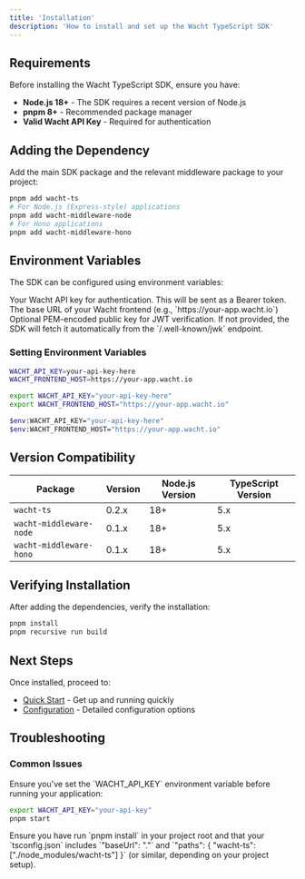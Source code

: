 ```yaml
---
title: 'Installation'
description: 'How to install and set up the Wacht TypeScript SDK'
---
```


## Requirements

Before installing the Wacht TypeScript SDK, ensure you have:

- **Node.js 18+** - The SDK requires a recent version of Node.js
- **pnpm 8+** - Recommended package manager
- **Valid Wacht API Key** - Required for authentication

## Adding the Dependency

Add the main SDK package and the relevant middleware package to your project:

<CodeGroup>

```bash
pnpm add wacht-ts
# For Node.js (Express-style) applications
pnpm add wacht-middleware-node
# For Hono applications
pnpm add wacht-middleware-hono
```

</CodeGroup>

## Environment Variables

The SDK can be configured using environment variables:

<ParamField path="WACHT_API_KEY" type="string" required>
  Your Wacht API key for authentication. This will be sent as a Bearer token.
</ParamField>

<ParamField path="WACHT_FRONTEND_HOST" type="string" required>
  The base URL of your Wacht frontend (e.g., `https://your-app.wacht.io`)
</ParamField>

<ParamField path="WACHT_PUBLIC_SIGNING_KEY" type="string">
  Optional PEM-encoded public key for JWT verification. If not provided, the SDK will fetch it automatically from the `/.well-known/jwk` endpoint.
</ParamField>

### Setting Environment Variables

<CodeGroup>

```bash .env file
WACHT_API_KEY=your-api-key-here
WACHT_FRONTEND_HOST=https://your-app.wacht.io
```

```bash Shell export
export WACHT_API_KEY="your-api-key-here"
export WACHT_FRONTEND_HOST="https://your-app.wacht.io"
```

```bash Windows PowerShell
$env:WACHT_API_KEY="your-api-key-here"
$env:WACHT_FRONTEND_HOST="https://your-app.wacht.io"
```

</CodeGroup>

## Version Compatibility

| Package | Version | Node.js Version | TypeScript Version |
|---------|---------|-----------------|--------------------|
| `wacht-ts` | 0.2.x | 18+ | 5.x |
| `wacht-middleware-node` | 0.1.x | 18+ | 5.x |
| `wacht-middleware-hono` | 0.1.x | 18+ | 5.x |

## Verifying Installation

After adding the dependencies, verify the installation:

```bash
pnpm install
pnpm recursive run build
```

## Next Steps

Once installed, proceed to:
- [Quick Start](quickstart) - Get up and running quickly
- [Configuration](configuration) - Detailed configuration options

## Troubleshooting

### Common Issues

<AccordionGroup>

<Accordion title="Error: WACHT_API_KEY must be set">
Ensure you've set the `WACHT_API_KEY` environment variable before running your application:

```bash
export WACHT_API_KEY="your-api-key"
pnpm start
```
</Accordion>

<Accordion title="Cannot find module 'wacht-ts' or related middleware packages">
Ensure you have run `pnpm install` in your project root and that your `tsconfig.json` includes `"baseUrl": "."` and `"paths": { "wacht-ts": ["./node_modules/wacht-ts"] }` (or similar, depending on your project setup).
</Accordion>

</AccordionGroup>
